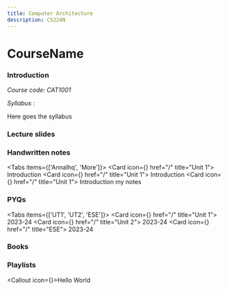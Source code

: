 ---
title: Computer Architecture
description: CS224N
---

# CourseName

### Introduction

*Course code: CAT1001*

*Syllabus* : 

Here goes the syllabus

### Lecture slides


### Handwritten notes

<Tabs items={['Annalhq', 'More']}>
  <Tab value="Annalhq">
  <Cards>
  <Card icon={<NotebookPen />} href="/" title="Unit 1">
    Introduction
  </Card>
  <Card icon={<NotebookPen />} href="/" title="Unit 1">
    Introduction
  </Card>
  <Card icon={<NotebookPen />} href="/" title="Unit 1">
    Introduction
  </Card>
  </Cards>
  </Tab>
  <Tab value="More">my notes</Tab>
</Tabs>

### PYQs

<Tabs items={['UT1', 'UT2', 'ESE']}>
  <Tab value="UT1">
  <Cards>
  <Card icon={<NotebookPen />} href="/" title="Unit 1">
    2023-24
  </Card>
  </Cards>
  </Tab>
  <Tab value="UT2">
  <Cards>
  <Card icon={<NotebookPen />} href="/" title="Unit 2">
    2023-24
  </Card>
  </Cards>
  </Tab>
  <Tab value="ESE">
  <Cards>
  <Card icon={<NotebookPen />} href="/" title="ESE">
    2023-24
  </Card>
  </Cards>
  </Tab>
</Tabs>

### Books

### Playlists

<Callout icon={<Youtube />}>Hello World</Callout>